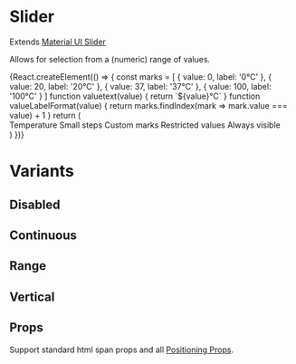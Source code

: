 
<Meta title="components|Slider" component={Slider} />

# Slider

Extends [Material UI Slider](https://material-ui.com/components/slider/)

Allows for selection from a (numeric) range of values.

<Preview>
  <Story name="default">
    {React.createElement(() => {
      const marks = [
        {
          value: 0,
          label: '0°C'
        },
        {
          value: 20,
          label: '20°C'
        },
        {
          value: 37,
          label: '37°C'
        },
        {
          value: 100,
          label: '100°C'
        }
      ]
      function valuetext(value) {
        return `${value}°C`
      }
      function valueLabelFormat(value) {
        return marks.findIndex(mark => mark.value === value) + 1
      }
      return (
        <div>
          <Typography id="discrete-slider">Temperature</Typography>
          <Slider
            defaultValue={30}
            getAriaValueText={valuetext}
            aria-labelledby="discrete-slider"
            valueLabelDisplay="auto"
            step={10}
            marks
            min={10}
            max={110}
          /> <Typography mt={4} id="discrete-slider-small-steps">
            Small steps
          </Typography>
          <Slider
            defaultValue={0.00000005}
            getAriaValueText={valuetext}
            aria-labelledby="discrete-slider-small-steps"
            step={0.00000001}
            marks
            min={-0.00000005}
            max={0.0000001}
            valueLabelDisplay="auto"
          />
          <Typography mt={4} id="discrete-slider-custom">
            Custom marks
          </Typography>
          <Slider
            defaultValue={20}
            getAriaValueText={valuetext}
            aria-labelledby="discrete-slider-custom"
            step={10}
            valueLabelDisplay="auto"
            marks={marks}
          />
          <Typography mt={4} id="discrete-slider-restrict">
            Restricted values
          </Typography>
          <Slider
            defaultValue={20}
            valueLabelFormat={valueLabelFormat}
            getAriaValueText={valuetext}
            aria-labelledby="discrete-slider-restrict"
            step={null}
            valueLabelDisplay="auto"
            marks={marks}
          />
          <Typography mt={4} id="discrete-slider-always">
            Always visible
          </Typography>
          <Slider
            defaultValue={80}
            getAriaValueText={valuetext}
            aria-labelledby="discrete-slider-always"
            step={10}
            marks={marks}
            valueLabelDisplay="on"
          />
        </div>
      )
    })}
  </Story>
</Preview>

# Variants

## Disabled

<Preview>
  <Story name="disabled">
    <Slider
      value={30}
      onChange={action('changed')}
      disabled={true}
      aria-labelledby="disabled-slider"
    />
  </Story>
</Preview>

## Continuous

<Preview>
  <Story name="continuous">
    <Slider onChange={action('changed')} aria-labelledby="continuous-slider" />
  </Story>
</Preview>

## Range

<Preview>
  <Story name="range">
    <Slider
      defaultValue={[20, 37]}
      onChange={action('changed')}
      valueLabelDisplay="auto"
      aria-labelledby="range-slider"
    />
  </Story>
</Preview>

## Vertical

<Preview>
  <Story name="vertical">
    <Slider
      height={300}
      orientation="vertical"
      onChange={action('changed')}
      defaultValue={30}
      aria-labelledby="vertical-slider"
    />
  </Story>
</Preview>

## Props

Support standard html span props and all [Positioning Props](/?path=/docs/design-system-positioning--page).

<Props of={SliderDocs} />
